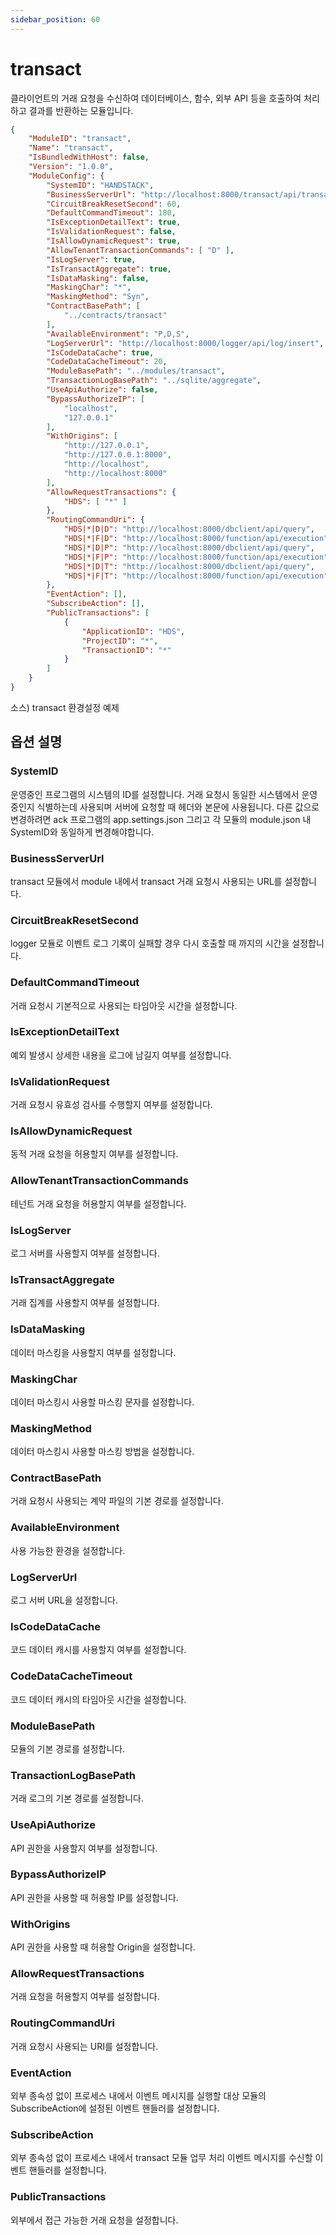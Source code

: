 ```yaml
---
sidebar_position: 60
---
```


# transact

클라이언트의 거래 요청을 수신하여 데이터베이스, 함수, 외부 API 등을 호출하여 처리하고 결과를 반환하는 모듈입니다.

```json
{
    "ModuleID": "transact",
    "Name": "transact",
    "IsBundledWithHost": false,
    "Version": "1.0.0",
    "ModuleConfig": {
        "SystemID": "HANDSTACK",
        "BusinessServerUrl": "http://localhost:8000/transact/api/transaction/execute",
        "CircuitBreakResetSecond": 60,
        "DefaultCommandTimeout": 180,
        "IsExceptionDetailText": true,
        "IsValidationRequest": false,
        "IsAllowDynamicRequest": true,
        "AllowTenantTransactionCommands": [ "D" ],
        "IsLogServer": true,
        "IsTransactAggregate": true,
        "IsDataMasking": false,
        "MaskingChar": "*",
        "MaskingMethod": "Syn",
        "ContractBasePath": [
            "../contracts/transact"
        ],
        "AvailableEnvironment": "P,D,S",
        "LogServerUrl": "http://localhost:8000/logger/api/log/insert",
        "IsCodeDataCache": true,
        "CodeDataCacheTimeout": 20,
        "ModuleBasePath": "../modules/transact",
        "TransactionLogBasePath": "../sqlite/aggregate",
        "UseApiAuthorize": false,
        "BypassAuthorizeIP": [
            "localhost",
            "127.0.0.1"
        ],
        "WithOrigins": [
            "http://127.0.0.1",
            "http://127.0.0.1:8000",
            "http://localhost",
            "http://localhost:8000"
        ],
        "AllowRequestTransactions": {
            "HDS": [ "*" ]
        },
        "RoutingCommandUri": {
            "HDS|*|D|D": "http://localhost:8000/dbclient/api/query",
            "HDS|*|F|D": "http://localhost:8000/function/api/execution",
            "HDS|*|D|P": "http://localhost:8000/dbclient/api/query",
            "HDS|*|F|P": "http://localhost:8000/function/api/execution",
            "HDS|*|D|T": "http://localhost:8000/dbclient/api/query",
            "HDS|*|F|T": "http://localhost:8000/function/api/execution"
        },
        "EventAction": [],
        "SubscribeAction": [],
        "PublicTransactions": [
            {
                "ApplicationID": "HDS",
                "ProjectID": "*",
                "TransactionID": "*"
            }
        ]
    }
}
```
소스) transact 환경설정 예제

## 옵션 설명

### SystemID

운영중인 프로그램의 시스템의 ID를 설정합니다. 거래 요청시 동일한 시스템에서 운영중인지 식별하는데 사용되며 서버에 요청할 때 헤더와 본문에 사용됩니다. 다른 값으로 변경하려면 ack 프로그램의 app.settings.json 그리고 각 모듈의 module.json 내 SystemID와 동일하게 변경해야합니다.

### BusinessServerUrl

transact 모듈에서 module 내에서 transact 거래 요청시 사용되는 URL를 설정합니다.

### CircuitBreakResetSecond

logger 모듈로 이벤트 로그 기록이 실패할 경우 다시 호출할 때 까지의 시간을 설정합니다.

### DefaultCommandTimeout

거래 요청시 기본적으로 사용되는 타임아웃 시간을 설정합니다.

### IsExceptionDetailText

예외 발생시 상세한 내용을 로그에 남길지 여부를 설정합니다.

### IsValidationRequest

거래 요청시 유효성 검사를 수행할지 여부를 설정합니다.

### IsAllowDynamicRequest

동적 거래 요청을 허용할지 여부를 설정합니다.

### AllowTenantTransactionCommands

테넌트 거래 요청을 허용할지 여부를 설정합니다.

### IsLogServer

로그 서버를 사용할지 여부를 설정합니다.

### IsTransactAggregate

거래 집계를 사용할지 여부를 설정합니다.

### IsDataMasking

데이터 마스킹을 사용할지 여부를 설정합니다.

### MaskingChar

데이터 마스킹시 사용할 마스킹 문자를 설정합니다.

### MaskingMethod

데이터 마스킹시 사용할 마스킹 방법을 설정합니다.

### ContractBasePath

거래 요청시 사용되는 계약 파일의 기본 경로를 설정합니다.

### AvailableEnvironment

사용 가능한 환경을 설정합니다.

### LogServerUrl

로그 서버 URL을 설정합니다.

### IsCodeDataCache

코드 데이터 캐시를 사용할지 여부를 설정합니다.

### CodeDataCacheTimeout

코드 데이터 캐시의 타임아웃 시간을 설정합니다.

### ModuleBasePath

모듈의 기본 경로를 설정합니다.

### TransactionLogBasePath

거래 로그의 기본 경로를 설정합니다.

### UseApiAuthorize

API 권한을 사용할지 여부를 설정합니다.

### BypassAuthorizeIP

API 권한을 사용할 때 허용할 IP를 설정합니다.

### WithOrigins

API 권한을 사용할 때 허용할 Origin을 설정합니다.

### AllowRequestTransactions

거래 요청을 허용할지 여부를 설정합니다.

### RoutingCommandUri

거래 요청시 사용되는 URI를 설정합니다.

### EventAction

외부 종속성 없이 프로세스 내에서 이벤트 메시지를 실행할 대상 모듈의 SubscribeAction에 설정된 이벤트 핸들러를 설정합니다.

### SubscribeAction

외부 종속성 없이 프로세스 내에서 transact 모듈 업무 처리 이벤트 메시지를 수신할 이벤트 핸들러를 설정합니다.

### PublicTransactions

외부에서 접근 가능한 거래 요청을 설정합니다.
